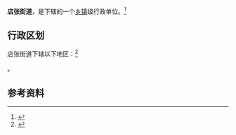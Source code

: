 {{中国乡级行政区|61/04/81/003/000}}

'''店张街道'''，是{{PRC admin/fullname|61/04/81/003/000|3}}下辖的一个[[乡镇|乡镇]]级行政单位。<ref>{{PRC admin/ref sgc|{{PRC admin/parent|61/04/81/003/000}}}}</ref>

== 行政区划 ==

店张街道下辖以下地区：<ref>{{PRC admin/ref sgc|61/04/81/003/000}}</ref>

{{PRC admin/children|61/04/81/003/000}}。

== 参考资料 ==

{{reflist}}

{{行政区划小作品}}
{{PRC admin/navcat|61/04/81/003/000}}